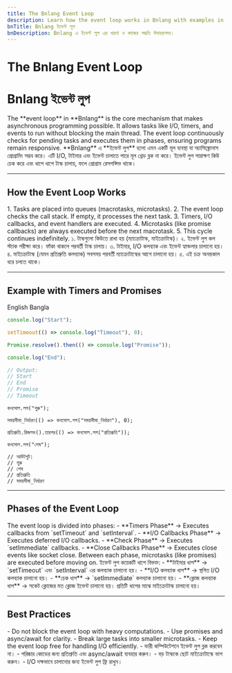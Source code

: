 ```yaml
---
title: The Bnlang Event Loop
description: Learn how the event loop works in Bnlang with examples in Bangla and English.
bnTitle: Bnlang ইভেন্ট লুপ
bnDescription: Bnlang এ ইভেন্ট লুপ এর ধারণা ও কাজের পদ্ধতি উদাহরণসহ।
---
```


# <I18nEnglish>The Bnlang Event Loop</I18nEnglish>
# <I18nBangla>Bnlang ইভেন্ট লুপ</I18nBangla>

<I18nEnglish>
The **event loop** in **Bnlang** is the core mechanism that makes asynchronous programming possible.  
It allows tasks like I/O, timers, and events to run without blocking the main thread.  
The event loop continuously checks for pending tasks and executes them in phases, ensuring programs remain responsive.
</I18nEnglish>

<I18nBangla>
**Bnlang** এ **ইভেন্ট লুপ** হলো এমন একটি মূল ব্যবস্থা যা অ্যাসিঙ্ক্রোনাস প্রোগ্রামিং সম্ভব করে।  
এটি I/O, টাইমার এবং ইভেন্ট চালাতে পারে মূল থ্রেড ব্লক না করে।  
ইভেন্ট লুপ সারাক্ষণ কিউ চেক করে এবং ধাপে ধাপে টাস্ক চালায়, ফলে প্রোগ্রাম রেসপন্সিভ থাকে।
</I18nBangla>

---

## How the Event Loop Works

<I18nEnglish>
1. Tasks are placed into queues (macrotasks, microtasks).  
2. The event loop checks the call stack. If empty, it processes the next task.  
3. Timers, I/O callbacks, and event handlers are executed.  
4. Microtasks (like promise callbacks) are always executed before the next macrotask.  
5. This cycle continues indefinitely.
</I18nEnglish>

<I18nBangla>
১. টাস্কগুলো কিউতে রাখা হয় (ম্যাক্রোটাস্ক, মাইক্রোটাস্ক)।  
২. ইভেন্ট লুপ কল স্ট্যাক পরীক্ষা করে। ফাঁকা থাকলে পরবর্তী টাস্ক চালায়।  
৩. টাইমার, I/O কলব্যাক এবং ইভেন্ট হ্যান্ডলার চালানো হয়।  
৪. মাইক্রোটাস্ক (যেমন প্রতিশ্রুতি কলব্যাক) সবসময় পরবর্তী ম্যাক্রোটাস্কের আগে চালানো হয়।  
৫. এই চক্র অনন্তকাল ধরে চলতে থাকে।
</I18nBangla>

---

## Example with Timers and Promises

<Tabs defaultValue="english" className="w-full">
  <TabsList>
    <TabsTrigger value="english">English</TabsTrigger>
    <TabsTrigger value="bangla">Bangla</TabsTrigger>
  </TabsList>

  <TabsContent value="english">

```js
console.log("Start");

setTimeout(() => console.log("Timeout"), 0);

Promise.resolve().then(() => console.log("Promise"));

console.log("End");

// Output:
// Start
// End
// Promise
// Timeout
```
  </TabsContent>

  <TabsContent value="bangla">

```bnl
কনসোল.লগ("শুরু");

সময়সীমা_নির্ধারণ(() => কনসোল.লগ("সময়সীমা_নির্ধারণ"), 0);

প্রতিশ্রুতি.রিজলভ().তারপর(() => কনসোল.লগ("প্রতিশ্রুতি"));

কনসোল.লগ("শেষ");

// আউটপুট:
// শুরু
// শেষ
// প্রতিশ্রুতি
// সময়সীমা_নির্ধারণ
```
  </TabsContent>

  
</Tabs>

---

## Phases of the Event Loop

<I18nEnglish>
The event loop is divided into phases:  
- **Timers Phase** → Executes callbacks from `setTimeout` and `setInterval`.  
- **I/O Callbacks Phase** → Executes deferred I/O callbacks.  
- **Check Phase** → Executes `setImmediate` callbacks.  
- **Close Callbacks Phase** → Executes close events like socket close.  
Between each phase, microtasks (like promises) are executed before moving on.
</I18nEnglish>

<I18nBangla>
ইভেন্ট লুপ কয়েকটি ধাপে বিভক্ত:  
- **টাইমার ধাপ** → `setTimeout` এবং `setInterval` এর কলব্যাক চালানো হয়।  
- **I/O কলব্যাক ধাপ** → স্থগিত I/O কলব্যাক চালানো হয়।  
- **চেক ধাপ** → `setImmediate` কলব্যাক চালানো হয়।  
- **ক্লোজ কলব্যাক ধাপ** → সকেট ক্লোজের মত ক্লোজ ইভেন্ট চালানো হয়।  
প্রতিটি ধাপের মাঝে মাইক্রোটাস্ক চালানো হয়।
</I18nBangla>

---

## Best Practices

<I18nEnglish>
- Do not block the event loop with heavy computations.  
- Use promises and async/await for clarity.  
- Break large tasks into smaller microtasks.  
- Keep the event loop free for handling I/O efficiently.
</I18nEnglish>

<I18nBangla>
- ভারী কম্পিউটেশনে ইভেন্ট লুপ ব্লক করবেন না।  
- পরিষ্কার কোডের জন্য প্রতিশ্রুতি এবং async/await ব্যবহার করুন।  
- বড় টাস্ককে ছোট মাইক্রোটাস্কে ভাগ করুন।  
- I/O দক্ষভাবে চালানোর জন্য ইভেন্ট লুপ ফ্রি রাখুন।
</I18nBangla>

